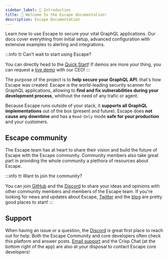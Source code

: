 ```yaml
---
sidebar_label: 👋 Introduction
title: 👋 Welcome to the Escape documentation!
description: Escape Documentation
---
```


Learn how to use Escape to secure your vital GraphQL applications. Our docs cover everything from initial setup, advanced configuration with extensive examples to alerting and integrations.

:::info 🤓 Can't wait to start using Escape?

You can directly head to the [Quick Start](/getting-started/registration)! 
If demos are more your thing, you can request a [live demo](https://calendly.com/tristank/product-demo?month=2023-01) with our CEO!
:::

The purpose of the project is to **help secure your GraphQL API**: that's how Escape was created. Escape is the world-leading security scanner for GraphQL applications, allowing to **find and fix vulnerabilities during your development process**, whithout the need of any trafic or agent.

Because Escape runs outside of your stack, it **supports all GraphQL implementations** out of the box (present and future). Escape does **not cause any downtime** and has a `Read-Only` mode **safe for your production** and your customers.

## Escape community

The Escape team has at heart to share their vision and build the future of Escape with the Escape community. Community members also take great part in providing the whole community a plethora of resources about Escape.

:::info 🤓 Want to join the community?

You can join [GitHub](https://github.com/escape-technologies) and the [Discord](https://discord.escape.tech/) to share your ideas and opinions with other community members and members of the Escape team. If you're looking for news and updates about Escape, [Twitter](https://twitter.com/escapetechHQ) and the [blog](https://escape.tech/blog/) are pretty good places to start!
:::

## Support

When having an issue or a question, the [Discord](https://discord.escape.tech/) is great first place to reach out for help. Both the Escape Community and core developers often check this platform and answer posts. [Email support](mailto:support@escape.tech) and the Crisp Chat (at the bottom right of the app) are also at your disposal to contact Escape core developers!
